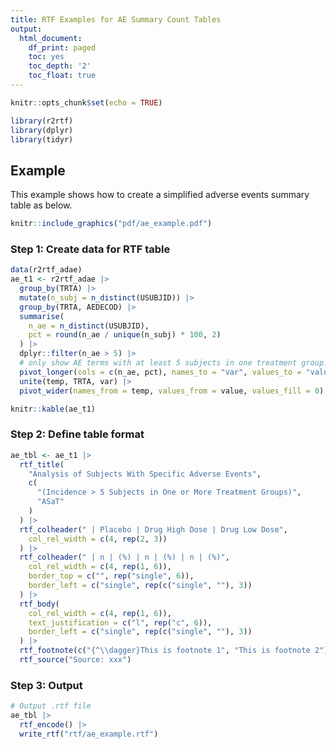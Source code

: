 ```yaml
---
title: RTF Examples for AE Summary Count Tables
output:
  html_document:
    df_print: paged
    toc: yes
    toc_depth: '2'
    toc_float: true
---
```


```r
knitr::opts_chunk$set(echo = TRUE)
```

```r
library(r2rtf)
library(dplyr)
library(tidyr)
```

## Example

This example shows how to create a simplified adverse events summary table as below.

```r
knitr::include_graphics("pdf/ae_example.pdf")
```

### Step 1: Create data for RTF table

```r
data(r2rtf_adae)
ae_t1 <- r2rtf_adae |>
  group_by(TRTA) |>
  mutate(n_subj = n_distinct(USUBJID)) |>
  group_by(TRTA, AEDECOD) |>
  summarise(
    n_ae = n_distinct(USUBJID),
    pct = round(n_ae / unique(n_subj) * 100, 2)
  ) |>
  dplyr::filter(n_ae > 5) |>
  # only show AE terms with at least 5 subjects in one treatment group.
  pivot_longer(cols = c(n_ae, pct), names_to = "var", values_to = "value") |>
  unite(temp, TRTA, var) |>
  pivot_wider(names_from = temp, values_from = value, values_fill = 0)
```

```r
knitr::kable(ae_t1)
```

### Step 2: Define table format

```r
ae_tbl <- ae_t1 |>
  rtf_title(
    "Analysis of Subjects With Specific Adverse Events",
    c(
      "(Incidence > 5 Subjects in One or More Treatment Groups)",
      "ASaT"
    )
  ) |>
  rtf_colheader(" | Placebo | Drug High Dose | Drug Low Dose",
    col_rel_width = c(4, rep(2, 3))
  ) |>
  rtf_colheader(" | n | (%) | n | (%) | n | (%)",
    col_rel_width = c(4, rep(1, 6)),
    border_top = c("", rep("single", 6)),
    border_left = c("single", rep(c("single", ""), 3))
  ) |>
  rtf_body(
    col_rel_width = c(4, rep(1, 6)),
    text_justification = c("l", rep("c", 6)),
    border_left = c("single", rep(c("single", ""), 3))
  ) |>
  rtf_footnote(c("{^\\dagger}This is footnote 1", "This is footnote 2"), ) |>
  rtf_source("Source: xxx")
```

### Step 3: Output

```r
# Output .rtf file
ae_tbl |>
  rtf_encode() |>
  write_rtf("rtf/ae_example.rtf")
```
